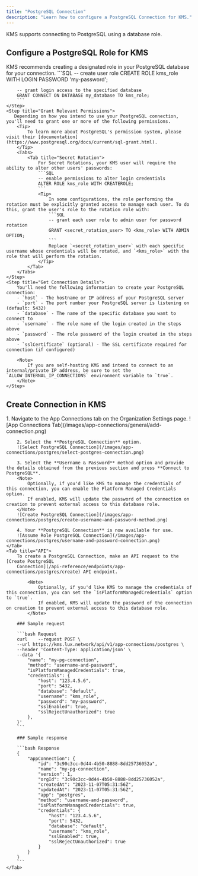 ```yaml
---
title: "PostgreSQL Connection"
description: "Learn how to configure a PostgreSQL Connection for KMS."
---
```


KMS supports connecting to PostgreSQL using a database role.

## Configure a PostgreSQL Role for KMS

<Steps>
    <Step title="Create a Role">
        KMS recommends creating a designated role in your PostgreSQL database for your connection.
        ```SQL
        -- create user role
        CREATE ROLE kms_role WITH LOGIN PASSWORD 'my-password';

        -- grant login access to the specified database
        GRANT CONNECT ON DATABASE my_database TO kms_role;
        ```
    </Step>
    <Step title="Grant Relevant Permissions">
       Depending on how you intend to use your PostgreSQL connection, you'll need to grant one or more of the following permissions.
        <Tip>
            To learn more about PostgreSQL's permission system, please visit their [documentation](https://www.postgresql.org/docs/current/sql-grant.html).
        </Tip>
        <Tabs>
            <Tab title="Secret Rotation">
                For Secret Rotations, your KMS user will require the ability to alter other users' passwords:
                ```SQL
                -- enable permissions to alter login credentials
                ALTER ROLE kms_role WITH CREATEROLE;
                ```
                <Tip>
                    In some configurations, the role performing the rotation must be explicitly granted access to manage each user. To do this, grant the user's role to the rotation role with:
                    ```SQL
                    -- grant each user role to admin user for password rotation
                    GRANT <secret_rotation_user> TO <kms_role> WITH ADMIN OPTION;
                    ```
                    Replace `<secret_rotation_user>` with each specific username whose credentials will be rotated, and `<kms_role>` with the role that will perform the rotation.
                </Tip>
            </Tab>
        </Tabs>
    </Step>
    <Step title="Get Connection Details">
        You'll need the following information to create your PostgreSQL connection:
        - `host` - The hostname or IP address of your PostgreSQL server
        - `port` - The port number your PostgreSQL server is listening on (default: 5432)
        - `database` - The name of the specific database you want to connect to
        - `username` - The role name of the login created in the steps above
        - `password` - The role password of the login created in the steps above
        - `sslCertificate` (optional) - The SSL certificate required for connection (if configured)

        <Note>
            If you are self-hosting KMS and intend to connect to an internal/private IP address, be sure to set the `ALLOW_INTERNAL_IP_CONNECTIONS` environment variable to `true`.
        </Note>
    </Step>
</Steps>

## Create Connection in KMS

<Tabs>
    <Tab title="KMS UI">
        1. Navigate to the App Connections tab on the Organization Settings page.
        ![App Connections Tab](/images/app-connections/general/add-connection.png)

        2. Select the **PostgreSQL Connection** option.
        ![Select PostgreSQL Connection](/images/app-connections/postgres/select-postgres-connection.png)

        3. Select the **Username & Password** method option and provide the details obtained from the previous section and press **Connect to PostgreSQL**.
        <Note>
            Optionally, if you'd like KMS to manage the credentials of this connection, you can enable the Platform Managed Credentials option.
            If enabled, KMS will update the password of the connection on creation to prevent external access to this database role.
        </Note>
        ![Create PostgreSQL Connection](/images/app-connections/postgres/create-username-and-password-method.png)

        4. Your **PostgreSQL Connection** is now available for use.
        ![Assume Role PostgreSQL Connection](/images/app-connections/postgres/username-and-password-connection.png)
    </Tab>
    <Tab title="API">
        To create a PostgreSQL Connection, make an API request to the [Create PostgreSQL
        Connection](/api-reference/endpoints/app-connections/postgres/create) API endpoint.

            <Note>
                Optionally, if you'd like KMS to manage the credentials of this connection, you can set the `isPlatformManagedCredentials` option to `true`.
                If enabled, KMS will update the password of the connection on creation to prevent external access to this database role.
            </Note>

        ### Sample request

        ```bash Request
        curl    --request POST \
        --url https://kms.lux.network/api/v1/app-connections/postgres \
        --header 'Content-Type: application/json' \
        --data '{
            "name": "my-pg-connection",
            "method": "username-and-password",
            "isPlatformManagedCredentials": true,
            "credentials": {
                "host": "123.4.5.6",
                "port": 5432,
                "database": "default",
                "username": "kms_role",
                "password": "my-password",
                "sslEnabled": true,
                "sslRejectUnauthorized": true
            },
        }'
        ```

        ### Sample response

        ```bash Response
        {
            "appConnection": {
                "id": "3c90c3cc-0d44-4b50-8888-8dd25736052a",
                "name": "my-pg-connection",
                "version": 1,
                "orgId": "3c90c3cc-0d44-4b50-8888-8dd25736052a",
                "createdAt": "2023-11-07T05:31:56Z",
                "updatedAt": "2023-11-07T05:31:56Z",
                "app": "postgres",
                "method": "username-and-password",
                "isPlatformManagedCredentials": true,
                "credentials": {
                    "host": "123.4.5.6",
                    "port": 5432,
                    "database": "default",
                    "username": "kms_role",
                    "sslEnabled": true,
                    "sslRejectUnauthorized": true
                }
            }
        }
        ```
    </Tab>
</Tabs>

